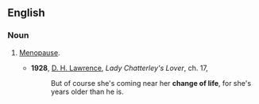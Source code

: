 ==English==

===Noun===
{{en-noun|sg=[[change]] [[of]] [[life]]|-}}

# {{idiom|dated}} [[menopause|Menopause]].
#*'''1928''', [[w:D._H._Lawrence|D. H. Lawrence]], ''Lady Chatterley's Lover'', ch. 17,
#*:But of course she's coming near her '''change of life''', for she's years older than he is.
